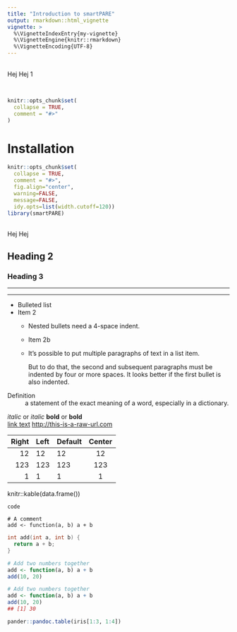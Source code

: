 ```yaml
---
title: "Introduction to smartPARE"
output: rmarkdown::html_vignette
vignette: >
  %\VignetteIndexEntry{my-vignette}
  %\VignetteEngine{knitr::rmarkdown}
  %\VignetteEncoding{UTF-8}
---
```


<br>
Hej Hej 1

<br>


```r
knitr::opts_chunk$set(
  collapse = TRUE,
  comment = "#>"
)
```



# Installation

```r
knitr::opts_chunk$set(
  collapse = TRUE,
  comment = "#>",
  fig.align="center", 
  warning=FALSE, 
  message=FALSE, 
  idy.opts=list(width.cutoff=120))
library(smartPARE)
```

<br>
Hej Hej
<br>


## Heading 2
### Heading 3

--------
********

* Bulleted list
* Item 2
    * Nested bullets need a 4-space indent.
    * Item 2b
    
  * It's possible to put multiple paragraphs of text in a list item. 

    But to do that, the second and subsequent paragraphs must be
    indented by four or more spaces. It looks better if the first
    bullet is also indented.

Definition
  : a statement of the exact meaning of a word, especially in a dictionary.

_italic_ or *italic*
__bold__ or **bold**    
[link text](destination)
<http://this-is-a-raw-url.com>

| Right | Left | Default | Center |
|------:|:-----|---------|:------:|
|   12  |  12  |    12   |    12  |
|  123  |  123 |   123   |   123  |
|    1  |    1 |     1   |     1  |


knitr::kable(data.frame())

`code`

```
# A comment
add <- function(a, b) a + b
```

```c
int add(int a, int b) {
  return a + b;
}
```

```r
# Add two numbers together
add <- function(a, b) a + b
add(10, 20)
```

```r
# Add two numbers together
add <- function(a, b) a + b
add(10, 20)
## [1] 30
```

```r
pander::pandoc.table(iris[1:3, 1:4])
```
